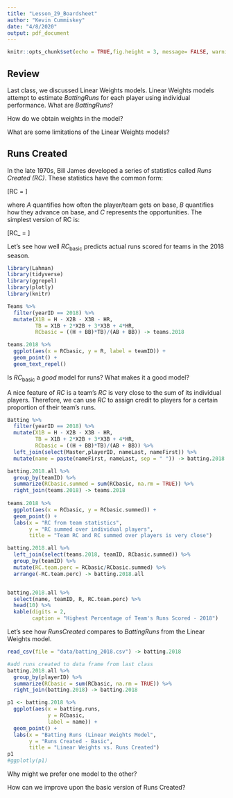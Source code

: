 ```yaml
---
title: "Lesson_29_Boardsheet"
author: "Kevin Cummiskey"
date: "4/8/2020"
output: pdf_document
---
```


```r
knitr::opts_chunk$set(echo = TRUE,fig.height = 3, message= FALSE, warning = FALSE)
```

## Review

Last class, we discussed Linear Weights models.  Linear Weights models attempt to estimate $BattingRuns$ for each player using individual performance. What are $BattingRuns$?

\vspace{1in}

How do we obtain weights in the model?

\vspace{1in}

What are some limitations of the Linear Weights models?

\vspace{1in}

## Runs Created

In the late 1970s, Bill James developed a series of statistics called *Runs Created (RC)*. These statistics have the common form:

\[RC = \frac{A \times B}{C}\]

where $A$ quantifies how often the player/team gets on base, $B$ quantifies how they advance on base, and $C$ represents the opportunities.  The simplest version of RC is:

\[RC_\text{basic} = \frac{(H + BB)\times TB}{AB + BB}\]

Let's see how well $RC_\text{basic}$ predicts actual runs scored for teams in the 2018 season.

```r
library(Lahman)
library(tidyverse)
library(ggrepel)
library(plotly)
library(knitr)

Teams %>% 
  filter(yearID == 2018) %>% 
  mutate(X1B = H - X2B - X3B - HR,
         TB = X1B + 2*X2B + 3*X3B + 4*HR,
         RCbasic = ((H + BB)*TB)/(AB + BB)) -> teams.2018

teams.2018 %>% 
  ggplot(aes(x = RCbasic, y = R, label = teamID)) +
  geom_point() +
  geom_text_repel()
```

Is $RC_\text{basic}$ a *good* model for runs?  What makes it a good model?

\vspace{1in}

A nice feature of $RC$ is a team's $RC$ is very close to the sum of its individual players.  Therefore, we can use $RC$ to assign credit to players for a certain proportion of their team's runs.

```r
Batting %>% 
  filter(yearID == 2018) %>% 
  mutate(X1B = H - X2B - X3B - HR,
         TB = X1B + 2*X2B + 3*X3B + 4*HR,
         RCbasic = ((H + BB)*TB)/(AB + BB)) %>% 
  left_join(select(Master,playerID, nameLast, nameFirst)) %>% 
  mutate(name = paste(nameFirst, nameLast, sep = " ")) -> batting.2018.all

batting.2018.all %>% 
  group_by(teamID) %>% 
  summarize(RCbasic.summed = sum(RCbasic, na.rm = TRUE)) %>% 
  right_join(teams.2018) -> teams.2018
  
teams.2018 %>% 
  ggplot(aes(x = RCbasic, y = RCbasic.summed)) +
  geom_point() +
  labs(x = "RC from team statistics",
       y = "RC summed over individual players",
       title = "Team RC and RC summed over players is very close")

batting.2018.all %>% 
  left_join(select(teams.2018, teamID, RCbasic.summed)) %>% 
  group_by(teamID) %>% 
  mutate(RC.team.perc = RCbasic/RCbasic.summed) %>% 
  arrange(-RC.team.perc) -> batting.2018.all


batting.2018.all %>% 
  select(name, teamID, R, RC.team.perc) %>% 
  head(10) %>% 
  kable(digits = 2,
        caption = "Highest Percentage of Team's Runs Scored - 2018")
```

Let's see how $RunsCreated$ compares to $BattingRuns$ from the Linear Weights model.

```r
read_csv(file = "data/batting_2018.csv") -> batting.2018

#add runs created to data frame from last class
batting.2018.all %>% 
  group_by(playerID) %>% 
  summarize(RCbasic = sum(RCbasic, na.rm = TRUE)) %>% 
  right_join(batting.2018) -> batting.2018

p1 <- batting.2018 %>% 
  ggplot(aes(x = batting.runs, 
             y = RCbasic,
             label = name)) +
  geom_point() +
  labs(x = "Batting Runs (Linear Weights Model",
       y = "Runs Created - Basic",
       title = "Linear Weights vs. Runs Created")
p1
#ggplotly(p1)
```

Why might we prefer one model to the other?

\vspace{1in}

How can we improve upon the basic version of Runs Created?

\vspace{1in}
